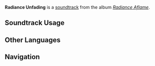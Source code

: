 {{Stub}}
{{Soundtrack Infobox
|image          = Radiance Aflame.png
|album          = Radiance Aflame
|disc           = 1
|number         = 21
|featured       = 
|featured2      = 
|featured3      = 
|featured_disc  = 
|featured_disc2 = 
|featured_disc3 = 
|youtube_id     = 
|spotify_id     = 7xyXAujh3hToKNQqc6GPGg
|previous       = Where the Dragon Casts Its Will
|next           = His Rest Was in the Night
}}
'''Radiance Unfading''' is a [[soundtrack]] from the album ''[[Radiance Aflame]]''.

==Soundtrack Usage==
{{Soundtrack Usage
|location          = 
|quest             = Where All Hopes Lie//[[Mavuika]] following the path
|domain            = 
|eventgameplay     = 
|special_displayed = 
|special           = 
|teapot            = 
|mediaoriginal     =
}}
<!--
==Other Arrangements==
{{Files by Category Gallery|Media Using an Unreleased Arrangement of {{subst:#titleparts:{{subst:PAGENAME}}}} Soundtrack}}
-->
<!--
==Production Credits==
{| class="wikitable"
! Position
! Staff<ref>NetEase Cloud Music: [https://music.163.com/#/song?id=NUMBER TITLE {{zh|}}]</ref>
|-
!
| ({{zh|}})
|}
|}
-->
<!--
==Gallery==
<gallery>
</gallery>
-->

==Other Languages==
{{Other Languages
|en       = Radiance Unfading
|zhs      = 熠熠有辉
|zhs_rm   = 
|zht      = 
|zht_rm   = 
|zh_tl    = 
|ja       = 色褪せない輝き
|ja_rm    = 
|ja_tl    = 
}}
<!--
==References==
{{Reflist}}
-->

==Navigation==
{{Soundtrack Navbox|Radiance Aflame}}